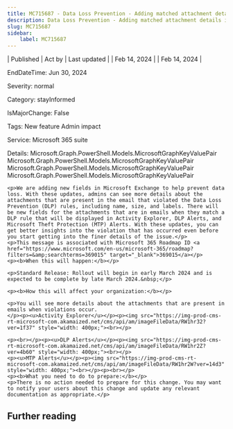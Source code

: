 ```yaml
---
title: MC715687 - Data Loss Prevention - Adding matched attachment details in Activity Explorer for Data Loss Prevention rules in Exchange
description: Data Loss Prevention - Adding matched attachment details in Activity Explorer for Data Loss Prevention rules in Exchange
slug: MC715687
sidebar:
    label: MC715687
---
```



| Published | Act by | Last updated |
| Feb 14, 2024 |  | Feb 14, 2024 |

EndDateTime: Jun 30, 2024

Severity: normal

Category: stayInformed

IsMajorChange: False

Tags: New feature Admin impact

Service: Microsoft 365 suite

Details: Microsoft.Graph.PowerShell.Models.MicrosoftGraphKeyValuePair Microsoft.Graph.PowerShell.Models.MicrosoftGraphKeyValuePair Microsoft.Graph.PowerShell.Models.MicrosoftGraphKeyValuePair Microsoft.Graph.PowerShell.Models.MicrosoftGraphKeyValuePair

```
<p>We are adding new fields in Microsoft Exchange to help prevent data loss. With these updates, admins can see more details about the attachments that are present in the email that violated the Data Loss Prevention (DLP) rules, including name, size, and labels. There will be new fields for the attachments that are in emails when they match a DLP rule that will be displayed in Activity Explorer, DLP Alerts, and Microsoft Theft Protection (MTP) Alerts. With these updates, you can get better insights into the violation that has occurred even before you start getting into the finer details of the issue.</p>
<p>This message is associated with Microsoft 365 Roadmap ID <a href="https://www.microsoft.com/en-us/microsoft-365/roadmap?filters=&amp;searchterms=369015" target="_blank">369015</a></p>
<p><b>When this will happen:</b></p>

<p>Standard Release: Rollout will begin in early March 2024 and is expected to be complete by late March 2024.&nbsp;</p>

<p><b>How this will affect your organization:</b></p>

<p>You will see more details about the attachments that are present in emails when violations occur.
</p><p><u>Activity Explorer</u></p><p><img src="https://img-prod-cms-rt-microsoft-com.akamaized.net/cms/api/am/imageFileData/RW1hr32?ver=1f37" style="width: 400px;"><br></p>

<p><br></p><p><u>DLP Alerts</u></p><p><img src="https://img-prod-cms-rt-microsoft-com.akamaized.net/cms/api/am/imageFileData/RW1hr2Z?ver=4b60" style="width: 400px;"><br></p>
<p><u>MTP Alerts</u></p><p><img src="https://img-prod-cms-rt-microsoft-com.akamaized.net/cms/api/am/imageFileData/RW1hr2W?ver=14d3" style="width: 400px;"><br></p><p><br></p>
<p><b>What you need to do to prepare:</b></p>
<p>There is no action needed to prepare for this change. You may want to notify your users about this change and update any relevant documentation as appropriate.</p>
```

## Further reading
